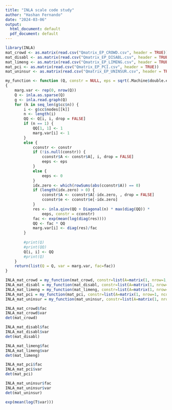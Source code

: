 ```yaml
---
title: "INLA scale code study"
author: "Hashan Fernando"
date: "2024-03-06"
output:
  html_document: default
  pdf_document: default
---
```


```r
library(INLA)   
mat_crowd <- as.matrix(read.csv("Qmatrix_EP_CROWD.csv", header = TRUE))
mat_disabl <- as.matrix(read.csv("Qmatrix_EP_DISABL.csv", header = TRUE))
mat_limeng <- as.matrix(read.csv("Qmatrix_EP_LIMENG.csv", header = TRUE))
mat_pci <- as.matrix(read.csv("Qmatrix_EP_PCI.csv", header = TRUE))
mat_uninsur <- as.matrix(read.csv("Qmatrix_EP_UNINSUR.csv", header = TRUE))

```


```r
my_function <- function (Q, constr = NULL, eps = sqrt(.Machine$double.eps)) 
{
    marg.var <- rep(0, nrow(Q))
    Q <- inla.as.sparse(Q)
    g <- inla.read.graph(Q)
    for (k in seq_len(g$cc$n)) {
        i <- g$cc$nodes[[k]]
        n <- length(i)
        QQ <- Q[i, i, drop = FALSE]
        if (n == 1) {
            QQ[1, 1] <- 1
            marg.var[i] <- 1
        }
        else {
            cconstr <- constr
            if (!is.null(constr)) {
                cconstr$A <- constr$A[, i, drop = FALSE]
                eeps <- eps
            }
            else {
                eeps <- 0
            }
            idx.zero <- which(rowSums(abs(cconstr$A)) == 0)
            if (length(idx.zero) > 0) {
                cconstr$A <- cconstr$A[-idx.zero, , drop = FALSE]
                cconstr$e <- cconstr$e[-idx.zero]
            }
            res <- inla.qinv(QQ + Diagonal(n) * max(diag(QQ)) * 
                eeps, constr = cconstr)
            fac <- exp(mean(log(diag(res))))
            QQ <- fac * QQ
            marg.var[i] <- diag(res)/fac
        }
        
        #print(Q)
        #print(QQ)
        Q[i, i] <- QQ
        #print(Q)
    }
    return(list(Q = Q, var = marg.var, fac=fac))
}
```

```r
INLA_mat_crowd = my_function(mat_crowd, constr=list(A=matrix(1, nrow=1, ncol=12),e=0))
INLA_mat_disabl = my_function(mat_disabl, constr=list(A=matrix(1, nrow=1, ncol=11),e=0))
INLA_mat_limeng = my_function(mat_limeng, constr=list(A=matrix(1, nrow=1, ncol=16),e=0))
INLA_mat_pci = my_function(mat_pci, constr=list(A=matrix(1, nrow=1, ncol=10),e=0))
INLA_mat_uninsur = my_function(mat_uninsur, constr=list(A=matrix(1, nrow=1, ncol=8),e=0))

```
```r
INLA_mat_crowd$fac
INLA_mat_crowd$var
det(mat_crowd)
```
```r
INLA_mat_disabl$fac
INLA_mat_disabl$var
det(mat_disabl)
```

```r
INLA_mat_limeng$fac
INLA_mat_limeng$var
det(mat_limeng)
```

```r
INLA_mat_pci$fac
INLA_mat_pci$var
det(mat_pci)
```

```r
INLA_mat_uninsur$fac
INLA_mat_uninsur$var
det(mat_uninsur)

```



```r
exp(mean(log(T$var)))
```
